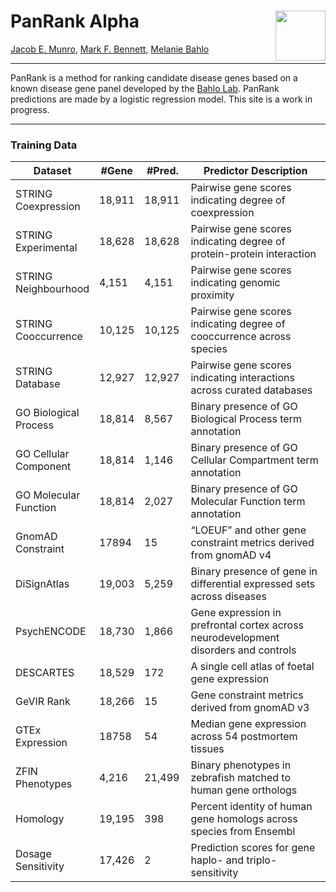 # PanRank Alpha <img src="img/WEHI.png" align="right" height="80"/>

[Jacob E. Munro](https://orcid.org/0000-0002-2751-0989), [Mark F. Bennett](https://orcid.org/0000-0002-3561-6804), [Melanie Bahlo](https://orcid.org/0000-0001-5132-0774)

---

PanRank is a method for ranking candidate disease genes based on a known disease gene panel developed by the [Bahlo Lab](https://www.wehi.edu.au/laboratory/bahlo-lab/). PanRank predictions are made by a logistic regression model. This site is a work in progress.

---

### Training Data

| Dataset |	#Gene |	#Pred. | Predictor Description |
| ------- |	----- |	------ | --------------------- |
| STRING Coexpression	| 18,911 | 18,911 |	Pairwise gene scores indicating degree of coexpression |
| STRING Experimental	| 18,628 |	18,628 |	Pairwise gene scores indicating degree of protein-protein interaction |
| STRING Neighbourhood |	4,151 |	4,151	| Pairwise gene scores indicating genomic proximity  |
| STRING Cooccurrence  |	10,125  |	10,125  |	Pairwise gene scores indicating degree of cooccurrence across species  |
| STRING Database |	12,927  |	12,927  |	Pairwise gene scores indicating interactions across curated databases  |
| GO Biological Process  |	18,814  |	8,567 |	Binary presence of GO Biological Process term annotation  |
| GO Cellular Component  |	18,814  |	1,146 |	Binary presence of GO Cellular Compartment term annotation  |
| GO Molecular Function  |	18,814  |	2,027 |	Binary presence of GO Molecular Function term annotation  |
| GnomAD Constraint	 | 17894  | 15  |	“LOEUF” and other gene constraint metrics derived from gnomAD v4  |
| DiSignAtlas  | 19,003 |	5,259 |	Binary presence of gene in differential expressed sets across diseases |
| PsychENCODE |	18,730 |	1,866	| Gene expression in prefrontal cortex across neurodevelopment disorders and controls  |
| DESCARTES  |	18,529 |	172 |	A single cell atlas of foetal gene expression  |
| GeVIR Rank |	18,266 |	15 |	Gene constraint metrics derived from gnomAD v3 |
| GTEx Expression |	18758 |	54 |	Median gene expression across 54 postmortem tissues |
| ZFIN Phenotypes |	4,216 |	21,499 |	Binary phenotypes in zebrafish matched to human gene orthologs |
| Homology |	19,195 |	398 |	Percent identity of human gene homologs across species from Ensembl  |
| Dosage Sensitivity |	17,426 |	2 |	Prediction scores for gene haplo- and triplo-sensitivity |